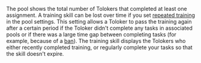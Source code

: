 <Cut title="More Tolokers were trained than the training skill shows">

The pool shows the total number of Tolokers that completed at least one assignment. A training skill can be lost over time if you set [repeated training](/docs/guide/train) in the pool settings. This setting allows a Toloker to pass the training again after a certain period if the Toloker didn't complete any tasks in associated pools or if there was a large time gap between completing tasks (for example, because of a [ban](/docs/glossary#banning-tolokers)). The training skill displays the Tolokers who either recently completed training, or regularly complete your tasks so that the skill doesn't expire.

</Cut>

